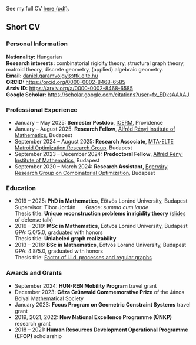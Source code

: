::: cv

See my full CV [here (pdf)](files/DG_cv_202505.pdf){.paper-link}.

Short CV
------

### Personal Information


**Nationality:** Hungarian\
**Research interests:** combinatorial rigidity theory, structural graph theory, matroid theory, discrete geometry, (applied)
algebraic geometry.\
**Email:** [daniel.garamvolgyi@ttk.elte.hu](mailto:daniel.garamvolgyi@ttk.elte.hu)\
**ORCID:** <https://orcid.org/0000-0002-8468-6585>\
**Arxiv ID:** <https://arxiv.org/a/0000-0002-8468-6585>\
**Google Scholar:** <https://scholar.google.com/citations?user=fx_EDksAAAAJ>\ 

::: professional

### Professional Experience

- January -- May 2025: **Semester Postdoc**, [ICERM](https://icerm.brown.edu/), Providence
- January -- August 2025:  **Research Fellow**, [Alfréd Rényi Institute of Mathematics](https://renyi.hu/en), Budapest
- September 2024 -- August 2025: **Research Associate**, [MTA-ELTE Matroid Optimization Research Group](https://berkri.web.elte.hu/memmorg/), Budapest
- September 2023 -- December 2024: **Predoctoral Fellow**, [Alfréd Rényi Institute of Mathematics](https://renyi.hu/en), Budapest
- September 2020 -- March 2024: **Research Assistant**, [Egerváry Research Group on Combinatorial Optimization](https://egres.elte.hu/), Budapest

:::

::: education

### Education

- 2019 -- 2025: **PhD in Mathematics**, Eötvös Loránd University, Budapest\
    Supervisor: Tibor Jordán &nbsp; &nbsp; &nbsp;  Grade: *summa cum laude*\
    Thesis title: **Unique reconstruction problems in rigidity theory** ([slides](/files/202412_defense.pdf){.slide-link} of defense talk)
- 2016 -- 2019: **MSc in Mathematics**, Eötvös Loránd University, Budapest\
    GPA: 5.0/5.0, graduated with honors\
    Thesis title: **Unlabeled graph realizability**
- 2013 -- 2016: **BSc in Mathematics**, Eötvös Loránd University, Budapest\
    GPA: 4.8/5.0, graduated with honors\
    Thesis title: [Factor of i.i.d. processes and regular graphs](https://web.cs.elte.hu/blobs/diplomamunkak/bsc_mat/2016/garamvolgyi_daniel.pdf){.paper-link}

:::

### Awards and Grants

<!-- - July 2024: [Research-in-Groups](https://www.icms.org.uk/funding-opportunities/research-groups-rigs) -->
- September 2024: **HUN-REN Mobility Program** travel grant
- December 2023: **Géza Grünwald Commemorative Prize** of the János Bolyai Mathematical Society
- January 2023: **Focus Program on Geometric Constraint Systems** travel grant
- 2019, 2021, 2022: **New National Excellence Programme (ÚNKP)** research grant
- 2018 – 2021: **Human Resources Development Operational Programme (EFOP)** scholarship


:::